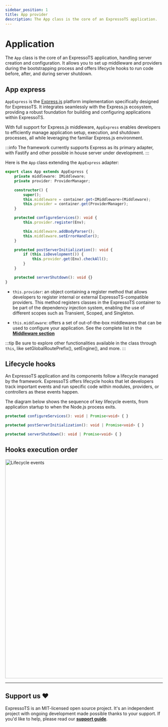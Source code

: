 ```yaml
---
sidebar_position: 1
title: App provider
description: The App class is the core of an ExpressoTS application.
---
```



# Application

The `App` class is the core of an ExpressoTS application, handling server creation and configuration.
It allows you to set up middleware and providers during the bootstrapping process and offers lifecycle hooks
to run code before, after, and during server shutdown.

## App express

`AppExpress` is the [Express.js](https://expressjs.com/) platform implementation specifically designed for ExpressoTS.
It integrates seamlessly with the Express.js ecosystem, providing a robust foundation for building
and configuring applications within ExpressoTS.

With full support for Express.js middleware, `AppExpress` enables developers to efficiently manage application setup, execution, and shutdown processes,
all while leveraging the familiar Express.js environment.

:::info
The framework currently supports Express as its primary adapter, with Fastify and other possible in house server under development.
:::

Here is the `App` class extending the `AppExpress` adapter:

```typescript title="app.provider.ts"
export class App extends AppExpress {
    private middleware: IMiddleware;
    private provider: ProviderManager;

    constructor() {
        super();
        this.middleware = container.get<IMiddleware>(Middleware);
        this.provider = container.get(ProviderManager);
    }

    protected configureServices(): void {
        this.provider.register(Env);

        this.middleware.addBodyParser();
        this.middleware.setErrorHandler();
    }

    protected postServerInitialization(): void {
        if (this.isDevelopment()) {
            this.provider.get(Env).checkAll();
        }
    }

    protected serverShutdown(): void {}
}
```

-   `this.provider`: an object containing a register method that allows developers to register internal
    or external ExpressoTS-compatible providers. This method registers classes in the ExpressoTS container
    to be part of the dependency injection system, enabling the use of different scopes such as Transient, Scoped, and Singleton.

-   `this.middleware`: offers a set of out-of-the-box middlewares that can be used to configure your application.
    See the complete list in the **[Middleware section](../features/middleware.md)**

:::tip
Be sure to explore other functionalities available in the class through `this`, like setGlobalRoutePrefix(), setEngine(), and more.
:::

## Lifecycle hooks

An ExpressoTS application and its components follow a lifecycle managed by the framework.
ExpressoTS offers lifecycle hooks that let developers track important events and run specific
code within modules, providers, or controllers as these events happen.

The diagram below shows the sequence of key lifecycle events, from application startup to when the Node.js process exits.

```typescript title="Add any service to initialize before the server starts."
protected configureServices(): void | Promise<void> { }
```

```typescript title="Add any service to run after the server starts."
protected postServerInitialization(): void | Promise<void> { }
```

```typescript title="Add any service to run after the server shuts down."
protected serverShutdown(): void | Promise<void> { }
```

## Hooks execution order

<div style={{ textAlign: "center" }}>
    <img src={imgAppLifecycle} width="700px" height="700px" alt="Lifecycle events" />
</div>

---

## Support us ❤️

ExpressoTS is an MIT-licensed open source project. It's an independent project with ongoing development made possible thanks to your support.
If you'd like to help, please read our **[support guide](../support-us.mdx)**.
